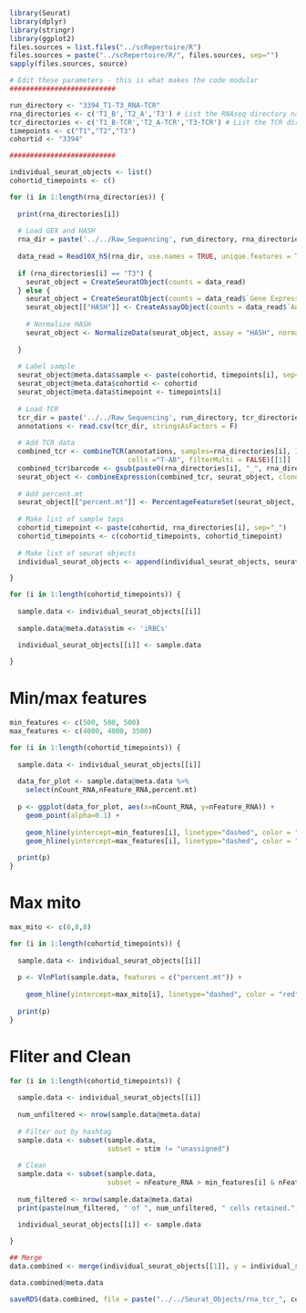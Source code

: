```r
library(Seurat)
library(dplyr)
library(stringr)
library(ggplot2)
files.sources = list.files("../scRepertoire/R")
files.sources = paste("../scRepertoire/R/", files.sources, sep="")
sapply(files.sources, source)
```

```r
# Edit these parameters - this is what makes the code modular
##########################

run_directory <- "3394_T1-T3_RNA-TCR"
rna_directories <- c('T1_B','T2_A','T3') # List the RNAseq directory names you want to analyze
tcr_directories <- c('T1_B-TCR','T2_A-TCR','T3-TCR') # List the TCR directory names you want to analyze in order that corresponds to 'cite_directories'
timepoints <- c("T1","T2","T3")
cohortid <- "3394"

##########################
```

```r
individual_seurat_objects <- list()
cohortid_timepoints <- c()

for (i in 1:length(rna_directories)) {
  
  print(rna_directories[i])
  
  # Load GEX and HASH
  rna_dir = paste('../../Raw_Sequencing', run_directory, rna_directories[i], "outs", "filtered_feature_bc_matrix.h5", sep='/')
  
  data_read = Read10X_h5(rna_dir, use.names = TRUE, unique.features = TRUE) # Read data into Seurat
  
  if (rna_directories[i] == "T3") {
    seurat_object = CreateSeuratObject(counts = data_read)
  } else {
    seurat_object = CreateSeuratObject(counts = data_read$`Gene Expression`)
    seurat_object[["HASH"]] <- CreateAssayObject(counts = data_read$`Antibody Capture`)
    
    # Normalize HASH
    seurat_object <- NormalizeData(seurat_object, assay = "HASH", normalization.method = "CLR")
  
  }
  
  # Label sample
  seurat_object@meta.data$sample <- paste(cohortid, timepoints[i], sep="_")
  seurat_object@meta.data$cohortid <- cohortid
  seurat_object@meta.data$timepoint <- timepoints[i]
  
  # Load TCR
  tcr_dir = paste('../../Raw_Sequencing', run_directory, tcr_directories[i], "outs", 'filtered_contig_annotations.csv', sep='/')
  annotations <- read.csv(tcr_dir, stringsAsFactors = F)
  
  # Add TCR data
  combined_tcr <- combineTCR(annotations, samples=rna_directories[i], ID=rna_directories[i], 
                             cells ="T-AB", filterMulti = FALSE)[[1]]
  combined_tcr$barcode <- gsub(paste0(rna_directories[i], "_", rna_directories[i], "_"), "", combined_tcr$barcode)
  seurat_object <- combineExpression(combined_tcr, seurat_object, cloneCall="aa")
  
  # Add percent.mt
  seurat_object[["percent.mt"]] <- PercentageFeatureSet(seurat_object, pattern = "^MT-")
  
  # Make list of sample tags
  cohortid_timepoint <- paste(cohortid, rna_directories[i], sep="_")
  cohortid_timepoints <- c(cohortid_timepoints, cohortid_timepoint)
  
  # Make list of seurat objects
  individual_seurat_objects <- append(individual_seurat_objects, seurat_object)

}

```


```r
for (i in 1:length(cohortid_timepoints)) {
  
  sample.data <- individual_seurat_objects[[i]]
  
  sample.data@meta.data$stim <- 'iRBCs'

  individual_seurat_objects[[i]] <- sample.data
  
}
```

# Min/max features
```r
min_features <- c(500, 500, 500)
max_features <- c(4000, 4000, 3500)

for (i in 1:length(cohortid_timepoints)) {
  
  sample.data <- individual_seurat_objects[[i]]
  
  data_for_plot <- sample.data@meta.data %>%
    select(nCount_RNA,nFeature_RNA,percent.mt)
  
  p <- ggplot(data_for_plot, aes(x=nCount_RNA, y=nFeature_RNA)) + 
    geom_point(alpha=0.1) +
    
    geom_hline(yintercept=min_features[i], linetype="dashed", color = "red") + 
    geom_hline(yintercept=max_features[i], linetype="dashed", color = "red")
  
  print(p)
}
```

# Max mito
```r
max_mito <- c(8,8,8)

for (i in 1:length(cohortid_timepoints)) {
  
  sample.data <- individual_seurat_objects[[i]]
  
  p <- VlnPlot(sample.data, features = c("percent.mt")) +
    
    geom_hline(yintercept=max_mito[i], linetype="dashed", color = "red")
  
  print(p)
}
```

# Fliter and Clean
```r
for (i in 1:length(cohortid_timepoints)) {
  
  sample.data <- individual_seurat_objects[[i]]
  
  num_unfiltered <- nrow(sample.data@meta.data)
  
  # Filter out by hashtag
  sample.data <- subset(sample.data, 
                        subset = stim != "unassigned")
  
  # Clean
  sample.data <- subset(sample.data, 
                        subset = nFeature_RNA > min_features[i] & nFeature_RNA < max_features[i] &  percent.mt < max_mito[i])
  
  num_filtered <- nrow(sample.data@meta.data)
  print(paste(num_filtered, " of ", num_unfiltered, " cells retained."))
  
  individual_seurat_objects[[i]] <- sample.data

}
```


```r
## Merge
data.combined <- merge(individual_seurat_objects[[1]], y = individual_seurat_objects[-1], add.cell.ids = cohortid_timepoints, project = cohortid)

data.combined@meta.data
```


```r
saveRDS(data.combined, file = paste("../../Seurat_Objects/rna_tcr_", cohortid, ".rds", sep=""))
```
